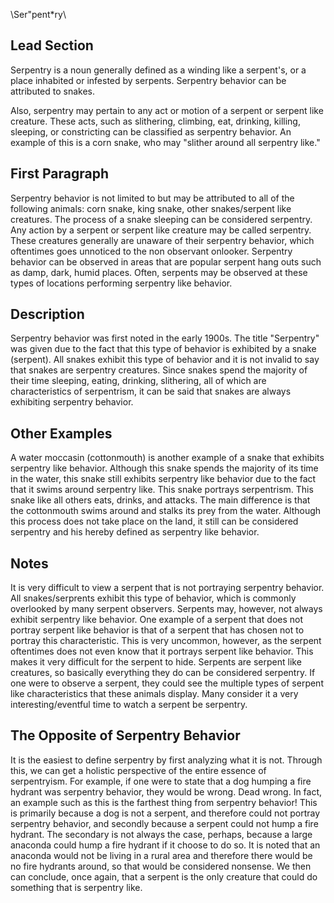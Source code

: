 {{Refimprove|date=May 2007}}
{{Wikify|date=May 2007}}
{{Original research|date=September 2007}}
\Ser"pent*ry\

== Lead Section ==

Serpentry is a noun generally defined as a winding like a serpent's, or a place inhabited or infested by serpents.  Serpentry behavior can be attributed to snakes.  

Also, serpentry may pertain to any act or motion of a serpent or serpent like creature. These acts, such as slithering, climbing, eat, drinking, killing, sleeping, or constricting can be classified as serpentry behavior. An example of this is a corn snake, who may "slither around all serpentry like."

== First Paragraph ==

Serpentry behavior is not limited to but may be attributed to all of the following animals: corn snake, king snake, other snakes/serpent like creatures.  The process of a snake sleeping can be considered serpentry.  Any action by a serpent or serpent like creature may be called serpentry.  These creatures generally are unaware of their serpentry behavior, which oftentimes goes unnoticed to the non observant onlooker.  Serpentry behavior can be observed in areas that are popular serpent hang outs such as damp, dark, humid places.  Often, serpents may be observed at these types of locations performing serpentry like behavior.

== Description ==

Serpentry behavior was first noted in the early 1900s.  The title "Serpentry" was given due to the fact that this type of behavior is exhibited by a snake (serpent).  All snakes exhibit this type of behavior and it is not invalid to say that snakes are serpentry creatures.  Since snakes spend the majority of their time sleeping, eating, drinking, slithering, all of which are characteristics of serpentrism, it can be said that snakes are always exhibiting serpentry behavior.  

== Other Examples ==

A water moccasin (cottonmouth) is another example of a snake that exhibits serpentry like behavior.  Although this snake spends the majority of its time in the water, this snake still exhibits serpentry like behavior due to the fact that it swims around serpentry like.  This snake portrays serpentrism.  This snake like all others eats, drinks, and attacks.  The main difference is that the cottonmouth swims around and stalks its prey from the water.  Although this process does not take place on the land, it still can be considered serpentry and his hereby defined as serpentry like behavior. 

== Notes ==

It is very difficult to view a serpent that is not portraying serpentry behavior.  All snakes/serprents exhibit this type of behavior, which is commonly overlooked by many serpent observers.  Serpents may, however, not always exhibit serpentry like behavior.   One example of a serpent that does not portray serpent like behavior is that of a serpent that has chosen not to portray this characteristic.  This is very uncommon, however, as the serpent oftentimes does not even know that it portrays serpent like behavior.  This makes it very difficult for the serpent to hide.  Serpents are serpent like creatures, so basically everything they do can be considered serpentry.  If one were to observe a serpent, they could see the multiple types of serpent like characteristics that these animals display.  Many consider it a very interesting/eventful time to watch a serpent be serpentry.

== The Opposite of Serpentry Behavior ==

It is the easiest to define serpentry by first analyzing what it is not. Through this, we can get a holistic perspective of the entire essence of serpentryism. For example, if one were to state that a dog humping a fire hydrant was serpentry behavior, they would be wrong. Dead wrong. In fact, an example such as this is the farthest thing from serpentry behavior! This is primarily because a dog is not a serpent, and therefore could not portray serpentry behavior, and secondly because a serpent could not hump a fire hydrant. The secondary is not always the case, perhaps, because a large anaconda could hump a fire hydrant if it choose to do so. It is noted that an anaconda would not be living in a rural area and therefore there would be no fire hydrants around, so that would be considered nonsense. We then can conclude, once again, that a serpent is the only creature that could do something that is serpentry like.